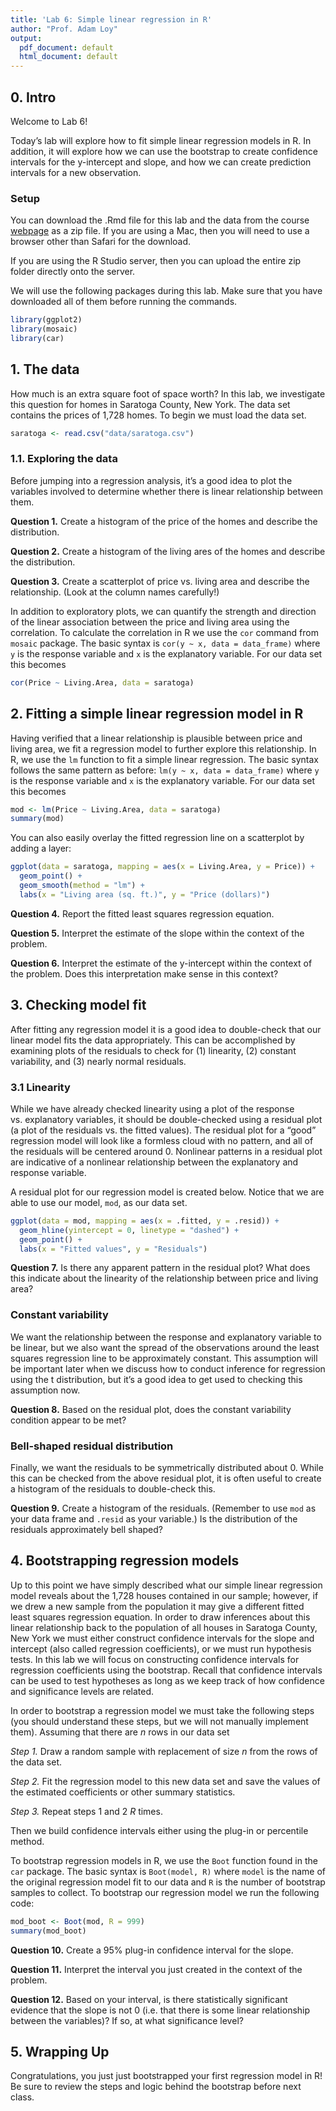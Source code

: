 ```yaml
---
title: 'Lab 6: Simple linear regression in R'
author: "Prof. Adam Loy"
output:
  pdf_document: default
  html_document: default
---
```


## 0. Intro

Welcome to Lab 6!

Today's lab will explore how to fit simple linear regression models in R. In addition, it will explore how we can use the bootstrap to create confidence intervals for the y-intercept and slope, and how we can create prediction intervals for a new observation.

### Setup
You can download the .Rmd file for this lab and the data from the course [webpage](http://math107-lu.github.io/) as a zip file. If you are using a Mac, then you will need to use a browser other than Safari for the download. 

If you are using the R Studio server, then you can upload the entire zip folder directly onto the server.

We will use the following packages during this lab. Make sure that you have downloaded all of them before running the commands.


```r
library(ggplot2)
library(mosaic)
library(car)
```

## 1. The data

How much is an extra square foot of space worth? In this lab, we investigate this question for homes in Saratoga County, New York. The data set contains the prices of 1,728 homes. To begin we must load the data set.

```r
saratoga <- read.csv("data/saratoga.csv")
```

### 1.1. Exploring the data

Before jumping into a regression analysis, it's a good idea to plot the variables involved to determine whether there is linear relationship between them.

**Question 1.** Create a histogram of the price of the homes and describe the distribution.

**Question 2.** Create a histogram of the living ares of the homes and describe the distribution.

**Question 3.** Create a scatterplot of price vs. living area and describe the relationship. (Look at the column names carefully!)

In addition to exploratory plots, we can quantify the strength and direction of the linear association between the price and living area using the correlation. To calculate the correlation in R we use the `cor` command from `mosaic` package. The basic syntax is `cor(y ~ x, data = data_frame)` where `y` is the response variable and `x` is the explanatory variable. For our data set this becomes

```r
cor(Price ~ Living.Area, data = saratoga)
```



## 2. Fitting a simple linear regression model in R

Having verified that a linear relationship is plausible between price and living area, we fit a regression model to further explore this relationship. In R, we use the `lm` function to fit a simple linear regression. The basic syntax follows the same pattern as before: `lm(y ~ x, data = data_frame)` where `y` is the response variable and `x` is the explanatory variable. For our data set this becomes

```r
mod <- lm(Price ~ Living.Area, data = saratoga)
summary(mod)
```

You can also easily overlay the fitted regression line on a scatterplot by adding a layer:

```r
ggplot(data = saratoga, mapping = aes(x = Living.Area, y = Price)) +
  geom_point() +
  geom_smooth(method = "lm") +
  labs(x = "Living area (sq. ft.)", y = "Price (dollars)")
```


**Question 4.** Report the fitted least squares regression equation.

**Question 5.** Interpret the estimate of the slope within the context of the problem.

**Question 6.** Interpret the estimate of the y-intercept within the context of the problem. Does this interpretation make sense in this context?


## 3. Checking model fit

After fitting any regression model it is a good idea to double-check that our linear model fits the data appropriately. This can be accomplished by examining plots of the residuals to check for (1) linearity, (2) constant variability, and (3) nearly normal residuals.

### 3.1 Linearity

While we have already checked linearity using a plot of the response vs. explanatory variables, it should be double-checked using a residual plot (a plot of the residuals vs. the fitted values). The residual plot for a "good" regression model will look like a formless cloud with no pattern, and all of the residuals will be centered around 0. Nonlinear patterns in a residual plot are indicative of a nonlinear relationship between the explanatory and response variable. 

A residual plot for our regression model is created below. Notice that we are able to use our model, `mod`, as our data set.

```r
ggplot(data = mod, mapping = aes(x = .fitted, y = .resid)) + 
  geom_hline(yintercept = 0, linetype = "dashed") +
  geom_point() +
  labs(x = "Fitted values", y = "Residuals")
```

**Question 7.** Is there any apparent pattern in the residual plot? What does this indicate about the linearity of the relationship between price and living area?


### Constant variability

We want the relationship between the response and explanatory variable to be linear, but we also want the spread of the observations around the least squares regression line to be approximately constant. This assumption will be important later when we discuss how to conduct inference for regression using the t distribution, but it's a good idea to get used to checking this assumption now.

**Question 8.** Based on the residual plot, does the constant variability condition appear to be met?


### Bell-shaped residual distribution

Finally, we want the residuals to be symmetrically distributed about 0. While this can be checked from the above residual plot, it is often useful to create a histogram of the residuals to double-check this.

**Question 9.** Create a histogram of the residuals. (Remember to use `mod` as your data frame and `.resid` as your variable.) Is the distribution of the residuals approximately bell shaped?

## 4. Bootstrapping regression models

Up to this point we have simply described what our simple linear regression model reveals about the 1,728 houses contained in our sample; however, if we drew a new sample from the population it may give a different fitted least squares regression equation. In order to draw inferences about this linear relationship back to the population of all houses in Saratoga County, New York we must either construct confidence intervals for the slope and intercept (also called regression coefficients), or we must run hypothesis tests. In this lab we will focus on constructing confidence intervals for regression coefficients using the bootstrap. Recall that confidence intervals can be used to test hypotheses as long as we keep track of how confidence and significance levels are related.

In order to bootstrap a regression model we must take the following steps (you should understand these steps, but we will not manually implement them). Assuming that there are $n$ rows in our data set

*Step 1.* Draw a random sample with replacement of size $n$ from the rows of the data set.

*Step 2.* Fit the regression model to this new data set and save the values of the estimated coefficients or other summary statistics.

*Step 3.* Repeat steps 1 and 2 $R$ times.

Then we build confidence intervals either using the plug-in or percentile method.

To bootstrap regression models in R, we use the `Boot` function found in the `car` package. The basic syntax is `Boot(model, R)` where `model` is the name of the original regression model fit to our data and `R` is the number of bootstrap samples to collect. To bootstrap our regression model we run the following code:

```r
mod_boot <- Boot(mod, R = 999)
summary(mod_boot)
```

**Question 10.** Create a 95% plug-in confidence interval for the slope.

**Question 11.** Interpret the interval you just created in the context of the problem.

**Question 12.** Based on your interval, is there statistically significant evidence that the slope is not 0 (i.e. that there is some linear relationship between the variables)? If so, at what significance level?


## 5. Wrapping Up

Congratulations, you just just bootstrapped your first regression model in R! Be sure to review the steps and logic behind the bootstrap before next class.
